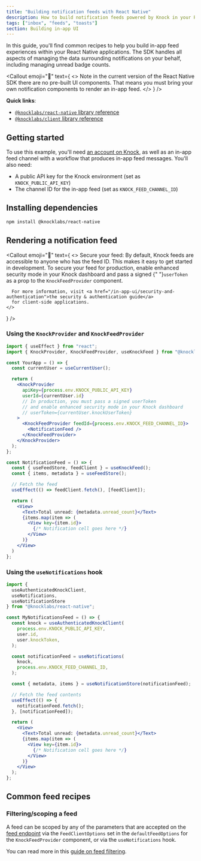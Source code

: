 ```yaml
---
title: "Building notification feeds with React Native"
description: How to build notification feeds powered by Knock in your React Native applications.
tags: ["inbox", "feeds", "toasts"]
section: Building in-app UI
---
```


In this guide, you'll find common recipes to help you build in-app feed experiences within your React Native applications. The SDK handles all aspects of managing the data surrounding notifications on your behalf, including managing unread badge counts.

<Callout
  emoji="🌠"
  text={
    <>
      <span className="font-bold">Note</span> in the current version of the
      React Native SDK there are no pre-built UI components. That means you must
      bring your own notification components to render an in-app feed.
    </>
  }
/>

**Quick links**:

- [`@knocklabs/react-native` library reference](/sdks/react-native/reference)
- [`@knocklabs/client` library reference](/sdks/javascript/reference)

## Getting started

To use this example, you'll need [an account on Knock](https://dashboard.knock.app), as well as an in-app feed channel with a workflow that produces in-app feed messages. You'll also need:

- A public API key for the Knock environment (set as `KNOCK_PUBLIC_API_KEY`)
- The channel ID for the in-app feed (set as `KNOCK_FEED_CHANNEL_ID`)

## Installing dependencies

```bash title="Installing dependencies"
npm install @knocklabs/react-native
```

## Rendering a notification feed

<Callout emoji="🔐"
  text={
    <>
      <span className="font-bold">Secure your feed: </span> By default, Knock
      feeds are accessible to anyone who has the feed ID. This makes it
      easy to get started in development. To secure your feed for production,
      enable enhanced security mode in your Knock dashboard and pass a signed
      {" "}<code>userToken</code> as a prop to the <code>KnockFeedProvider</code> component.

      For more information, visit <a href="/in-app-ui/security-and-authentication">the security & authentication guide</a>
      for client-side applications.
    </>

}
/>

### Using the `KnockProvider` and `KnockFeedProvider`

```jsx
import { useEffect } from "react";
import { KnockProvider, KnockFeedProvider, useKnockFeed } from "@knocklabs/react-native";

const YourApp = () => {
  const currentUser = useCurrentUser();

  return (
    <KnockProvider
      apiKey={process.env.KNOCK_PUBLIC_API_KEY}
      userId={currentUser.id}
      // In production, you must pass a signed userToken
      // and enable enhanced security mode in your Knock dashboard
      // userToken={currentUser.knockUserToken}
    >
      <KnockFeedProvider feedId={process.env.KNOCK_FEED_CHANNEL_ID}>
        <NotificationFeed />
      </KnockFeedProvider>
    </KnockProvider>
  );
};

const NotificationFeed = () => {
  const { useFeedStore, feedClient } = useKnockFeed();
  const { items, metadata } = useFeedStore();

  // Fetch the feed
  useEffect(() => feedClient.fetch(), [feedClient]);

  return (
    <View>
      <Text>Total unread: {metadata.unread_count}</Text>
      {items.map(item => (
        <View key={item.id}>
          {/* Notification cell goes here */}
        </View>
      )}
    </View>
  )
};
```

### Using the `useNotifications` hook

```jsx
import {
  useAuthenticatedKnockClient,
  useNotifications,
  useNotificationStore
} from "@knocklabs/react-native";

const MyNotificationsFeed = () => {
  const knock = useAuthenticatedKnockClient(
    process.env.KNOCK_PUBLIC_API_KEY,
    user.id,
    user.knockToken,
  );

  const notificationFeed = useNotifications(
    knock,
    process.env.KNOCK_FEED_CHANNEL_ID,
  );

  const { metadata, items } = useNotificationStore(notificationFeed);

  // Fetch the feed contents
  useEffect(() => {
    notificationFeed.fetch();
  }, [notificationFeed]);

  return (
    <View>
      <Text>Total unread: {metadata.unread_count}</Text>
      {items.map(item => (
        <View key={item.id}>
          {/* Notification cell goes here */}
        </View>
      )}
    </View>
  );
};
```

## Common feed recipes

### Filtering/scoping a feed

A feed can be scoped by any of the parameters that are accepted on the [feed endpoint](/api-reference/users/feeds/list_items) via the `FeedClientOptions` set in the `defaultFeedOptions` for the `KnockFeedProvider` component, or via the `useNotifications` hook.

You can read more in this [guide on feed filtering](/in-app-ui/react/filtering-in-app-feeds).
